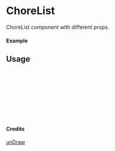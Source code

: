 
<Meta of={ChoreList} title="unDraw/ChoreList" />

# ChoreList

ChoreList component with different props.

#### Example

<Canvas of={ChoreList.Primary} />

## Usage

```ts
import { ChoreList } from "yadl-ui";

const Example = () => {
  return (
      <ChoreList />
  );
};

export default Example;
```

#### Credits
[unDraw](https://undraw.co/illustrations)
